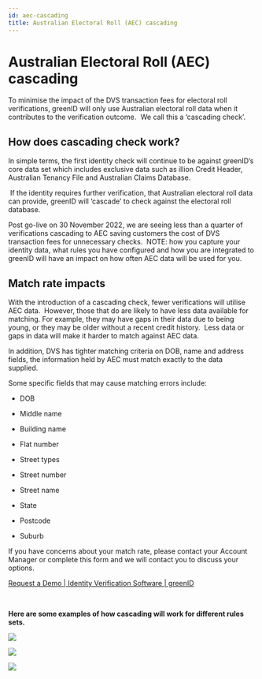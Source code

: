 ```yaml
---
id: aec-cascading
title: Australian Electoral Roll (AEC) cascading
---
```


# Australian Electoral Roll (AEC) cascading

To minimise the impact of the DVS transaction fees for electoral roll verifications, greenID will only use Australian electoral roll data when it contributes to the verification outcome.   We call this a ‘cascading check’.  

## **How does cascading check work?**

In simple terms, the first identity check will continue to be against greenID’s core data set which includes exclusive data such as illion Credit Header, Australian Tenancy File and Australian Claims Database.  

 If the identity requires further verification, that Australian electoral roll data can provide, greenID will ‘cascade’ to check against the electoral roll database.    

Post go-live on 30 November 2022, we are seeing less than a quarter of verifications cascading to AEC saving customers the cost of DVS transaction fees for unnecessary checks.  NOTE: how you capture your identity data, what rules you have configured and how you are integrated to greenID will have an impact on how often AEC data will be used for you.  

## **Match rate impacts** 

With the introduction of a cascading check, fewer verifications will utilise AEC data.  However, those that do are likely to have less data available for matching. For example, they may have gaps in their data due to being young, or they may be older without a recent credit history.  Less data or gaps in data will make it harder to match against AEC data.

In addition, DVS has tighter matching criteria on DOB, name and address fields, the information held by AEC must match exactly to the data supplied.   

Some specific fields that may cause matching errors include: 

- DOB   

- Middle name  

- Building name  

- Flat number   

- Street types  

- Street number

- Street name

- State   

- Postcode  

- Suburb 

If you have concerns about your match rate, please contact your Account Manager or complete this form and we will contact you to discuss your options. 

[Request a Demo | Identity Verification Software | greenID](https://gbg-greenid.com/request-a-demo/)

 

**Here are some examples of how cascading will work for different rules sets.**



![](/img/aec1.png)

![](/img/aec2.png)

![](/img/aec3.png)
